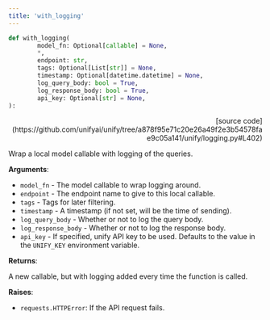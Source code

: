 ```yaml
---
title: 'with_logging'
---
```


```python
def with_logging(
        model_fn: Optional[callable] = None,
        *,
        endpoint: str,
        tags: Optional[List[str]] = None,
        timestamp: Optional[datetime.datetime] = None,
        log_query_body: bool = True,
        log_response_body: bool = True,
        api_key: Optional[str] = None,
):
```

<p align="right">[source code](https://github.com/unifyai/unify/tree/a878f95e71c20e26a49f2e3b54578fae9c05a141/unify/logging.py#L402)</p>

Wrap a local model callable with logging of the queries.

**Arguments**:

- `model_fn` - The model callable to wrap logging around.
- `endpoint` - The endpoint name to give to this local callable.
- `tags` - Tags for later filtering.
- `timestamp` - A timestamp (if not set, will be the time of sending).
- `log_query_body` - Whether or not to log the query body.
- `log_response_body` - Whether or not to log the response body.
- `api_key` - If specified, unify API key to be used. Defaults to the value in the `UNIFY_KEY` environment variable.



**Returns**:

A new callable, but with logging added every time the function is called.



**Raises**:

- `requests.HTTPError`: If the API request fails.